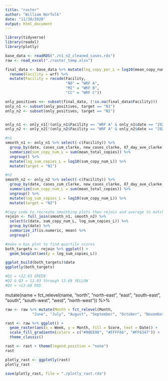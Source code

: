 ```yaml
---
title: "raster"
author: "William Norfolk"
date: "11/30/2020"
output: html_document
---
```


```r
library(tidyverse)
library(readxl)
library(plotly)
```

```r
base_data <- readRDS("./n1_n2_cleaned_cases.rds")
raw <- read_excel("./raster_temp.xlsx")
```

```r
final_data <- base_data %>% mutate(log_copy_per_L = log10(mean_copy_num_L)) %>%
  rename(Facility = wrf) %>%
  mutate(Facility = recode(Facility, 
                           "NO" = "WRF A",
                           "MI" = "WRF B",
                           "CC" = "WRF C"))

only_positives <<- subset(final_data, (!is.na(final_data$Facility)))
only_n1 <- subset(only_positives, target == "N1")
only_n2 <- subset(only_positives, target == "N2")


only_n1 <- only_n1[!(only_n1$Facility == "WRF A" & only_n1$date == "2020-11-02"), ]
only_n2 <- only_n2[!(only_n2$Facility == "WRF A" & only_n2$date == "2020-11-02"), ]

#n1
smooth_n1 <- only_n1 %>% select(-c(Facility)) %>% 
  group_by(date, cases_cum_clarke, new_cases_clarke, X7_day_ave_clarke, cases_per_100000_clarke) %>%
  summarize(sum_copy_num_L = sum(mean_total_copies)) %>%
  ungroup() %>%
  mutate(log_sum_copies_L = log10(sum_copy_num_L)) %>%
  mutate(target = "N1")

#n2
smooth_n2 <- only_n2 %>% select(-c(Facility)) %>% 
  group_by(date, cases_cum_clarke, new_cases_clarke, X7_day_ave_clarke, cases_per_100000_clarke) %>%
  summarize(sum_copy_num_L = sum(mean_total_copies)) %>%
  ungroup() %>%
  mutate(log_sum_copies_L = log10(sum_copy_num_L)) %>%
  mutate(target = "N2")

#Copy code to recreate smoothing plots then rejoin and average to match methods on website
rejoin <- full_join(smooth_n1, smooth_n2) %>%
  select(c(date, sum_copy_num_L, log_sum_copies_L)) %>%
  group_by(date) %>%
  summarize_if(is.numeric, mean) %>%
  ungroup()

```

```r
#make a box plot to find quartile scores
both_targets <- rejoin %>% ggplot() +
  geom_boxplot(aes(y = log_sum_copies_L))

ggplot_build(both_targets)$data
ggplotly(both_targets)

#Q1 = <12.93 GREEN
#Q2 & Q3 = 12.93 through 13.69 YELLOW
#Q4 = >13.68 RED
```
mutate(name = fct_relevel(name, 
            "north", "north-east", "east", 
            "south-east", "south", "south-west", 
            "west", "north-west")) %>%

```r
raw <- raw %>% mutate(Month = fct_relevel(Month, 
            "June", "July", "August", "September", "October", "November"))

rast <- raw %>% ggplot() +
  geom_raster(aes(x = Week, y = Month, fill = Score, text = Date)) +
  scale_fill_gradientn(colors = c("#90EE90", "#FFFF66", "#FF6347")) +
  theme_classic()

rast <- rast + theme(legend.position = "none")
rast

plotly_rast <- ggplotly(rast)
plotly_rast
```

```r
save(plotly_rast, file = "./plotly_rast.rda")
```









